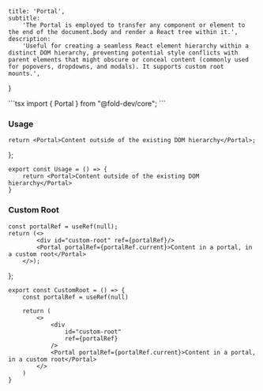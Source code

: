 
    title: 'Portal',
    subtitle:
        'The Portal is employed to transfer any component or element to the end of the document.body and render a React tree within it.',
    description:
        'Useful for creating a seamless React element hierarchy within a distinct DOM hierarchy, preventing potential style conflicts with parent elements that might obscure or conceal content (commonly used for popovers, dropdowns, and modals). It supports custom root mounts.',
}



<CodeComponent filename="portal.tsx" code="aW1wb3J0IHsgUG9ydGFsIH0gZnJvbSAiQGZvbGQtZGV2L2NvcmUiOwo=" />
```tsx
import { Portal } from "@fold-dev/core";
```

### Usage
<a name="usage"></a>

    return <Portal>Content outside of the existing DOM hierarchy</Portal>;
};

<div className="story-block">
<Usage />
</div>

<CodeComponent filename="BasicUsage.tsx" code="ZXhwb3J0IGNvbnN0IFVzYWdlID0gKCkgPT4gewogICAgcmV0dXJuIDxQb3J0YWw+Q29udGVudCBvdXRzaWRlIG9mIHRoZSBleGlzdGluZyBET00gaGllcmFyY2h5PC9Qb3J0YWw+Cn0=" />

```tsx
export const Usage = () => {
    return <Portal>Content outside of the existing DOM hierarchy</Portal>
}
```
### Custom Root
<a name="customroot"></a>

    const portalRef = useRef(null);
    return (<>
            <div id="custom-root" ref={portalRef}/>
            <Portal portalRef={portalRef.current}>Content in a portal, in a custom root</Portal>
        </>);
};

<div className="story-block">
<CustomRoot />
</div>

<CodeComponent filename="CustomRoot.tsx" code="ZXhwb3J0IGNvbnN0IEN1c3RvbVJvb3QgPSAoKSA9PiB7CiAgICBjb25zdCBwb3J0YWxSZWYgPSB1c2VSZWYobnVsbCkKCiAgICByZXR1cm4gKAogICAgICAgIDw+CiAgICAgICAgICAgIDxkaXYKICAgICAgICAgICAgICAgIGlkPSJjdXN0b20tcm9vdCIKICAgICAgICAgICAgICAgIHJlZj17cG9ydGFsUmVmfQogICAgICAgICAgICAvPgogICAgICAgICAgICA8UG9ydGFsIHBvcnRhbFJlZj17cG9ydGFsUmVmLmN1cnJlbnR9PkNvbnRlbnQgaW4gYSBwb3J0YWwsIGluIGEgY3VzdG9tIHJvb3Q8L1BvcnRhbD4KICAgICAgICA8Lz4KICAgICkKfQ==" />

```tsx
export const CustomRoot = () => {
    const portalRef = useRef(null)

    return (
        <>
            <div
                id="custom-root"
                ref={portalRef}
            />
            <Portal portalRef={portalRef.current}>Content in a portal, in a custom root</Portal>
        </>
    )
}
```
